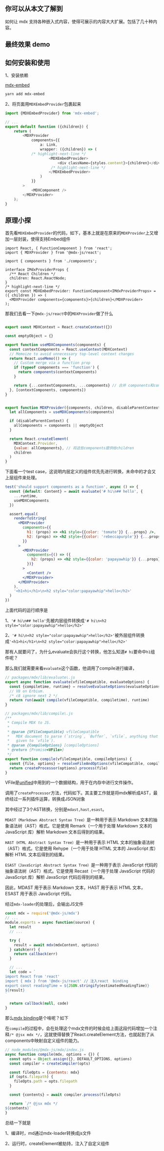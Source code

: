 ## 你可以从本文了解到

如何让 mdx 支持各种嵌入式内容，使得可展示的内容大大扩展。包括了几十种内容。


## 最终效果 demo

<Tweet tweetLink="studio_hungry/status/1278829444124282882?s=20" theme="dark" />
<CodePen codePenId="PNaGbb" />

## 如何安装和使用

1、安装依赖

[mdx-embed](https://www.mdx-embed.com/?path=/docs/introduction--page)

```bash
yarn add mdx-embed
```

2、将页面用`MDXEmbedProvider`包裹起来

```ts
import {MDXEmbedProvider} from 'mdx-embed';

// ...
export default function ({children}) {
    return (
        <MDXProvider
            components={{
                a: Link,
                wrapper: ({children}) => (
			/* highlight-next-line */
                    <MDXEmbedProvider>
                        <div className={styles.content}>{children}</div>
					 /* highlight-next-line */
                    </MDXEmbedProvider>
                )
            }}
        >
            <MDXComponent />
        </MDXProvider>
    );
}
```

## 原理小探

首先看`MDXEmbedProvider`的代码，如下，基本上就是在原来的`MDXProvider`上又增加一层封装，使得支持Embed组件
```tsx
import React, { FunctionComponent } from 'react';
import { MDXProvider } from '@mdx-js/react';

import { components } from './components';

interface IMdxProviderProps {
  /** React Children */
  children: React.ReactNode;
}
/* highlight-next-line */
export const MDXEmbedProvider: FunctionComponent<IMdxProviderProps> = ({ children }) => (
  <MDXProvider components={components}>{children}</MDXProvider>
);

```

那我们去看一下`@mdx-js/react`中的`MDXProvider`做了什么

```js

export const MDXContext = React.createContext({})

const emptyObject = {}

export function useMDXComponents(components) {
  const contextComponents = React.useContext(MDXContext)
  // Memoize to avoid unnecessary top-level context changes
  return React.useMemo(() => {
    // Custom merge via a function prop
    if (typeof components === 'function') {
      return components(contextComponents)
    }

    return {...contextComponents, ...components} // 合并 components和contextComponents
  }, [contextComponents, components])
}


export function MDXProvider({components, children, disableParentContext}) {
  let allComponents = useMDXComponents(components) 

  if (disableParentContext) {
    allComponents = components || emptyObject
  }

  return React.createElement(
    MDXContext.Provider,
    {value: allComponents}, // 将这些components提供给children
    children
  )
}
```

下面看一个test case，这说明内层定义的组件优先先进行转换，未命中的才会又上层组件来处理。

```jsx
test('should support components as a function', async () => {
  const {default: Content} = await evaluate('# hi\n## hello', {
    ...runtime,
    useMDXComponents
  })

  assert.equal(
    renderToString(
      <MDXProvider
        components={{
          h1: (props) => <h1 style={{color: 'tomato'}} {...props} />,
          h2: (props) => <h2 style={{color: 'rebeccapurple'}} {...props} />
        }}
      >
        <MDXProvider
          components={() => ({
            h2: (props) => <h2 style={{color: 'papayawhip'}} {...props} />
          })}
        >
          <Content />
        </MDXProvider>
      </MDXProvider>
    ),
    '<h1>hi</h1>\n<h2 style="color:papayawhip">hello</h2>'
  )
})
```
上面代码的运行顺序是

1、`'# hi\n## hello'`先被内层组件转换成`'# hi\n<h2 style="color:papayawhip">hello</h2>'`

2、`'# hi\n<h2 style="color:papayawhip">hello</h2>'`被外层组件转换成`'<h1>hi</h1>\n<h2 style="color:papayawhip">hello</h2>'`

那有人就要问了，为什么evaluate会执行这个转换，他怎么知道`# hi`要命中`h1`组件呢？

那么我们就需要来看`evaluate`这个函数，他调用了compile进行编译，

```js
// packages/mdx/lib/evaluate\.js
export async function evaluate(vfileCompatible, evaluateOptions) {
  const {compiletime, runtime} = resolveEvaluateOptions(evaluateOptions) // 分离编译时参数和运行时参数
  // V8 on Erbium.
  /* c8 ignore next 2 */
  return run(await compile(vfileCompatible, compiletime), runtime)
}
```

```js
// packages/mdx/lib/compile\.js
/**
 * Compile MDX to JS.
 *
 * @param {VFileCompatible} vfileCompatible
 *   MDX document to parse (`string`, `Buffer`, `vfile`, anything that can be
 *   given to `vfile`).
 * @param {CompileOptions} [compileOptions]
 * @return {Promise<VFile>}
 */
export function compile(vfileCompatible, compileOptions) {
  const {file, options} = resolveFileAndOptions(vfileCompatible, compileOptions) // 生成一个VFile对象
  return createProcessor(options).process(file)
}
```
VFile是[unified](https://github.com/unifiedjs/unified)中用到的一个数据结构，用于在内存中进行文件操作。

调用了`createProcessor`方法，代码如下。其主要工作就是将mdx解析成AST，最终经过一系列插件运算，转换成JSON对象

其中经过了3个AST转换，分别是`mdast,hast,esast`。

`MDAST（Markdown Abstract Syntax Tree）`是一种用于表示 Markdown 文本的抽象语法树（AST）格式。它是使用 Remark（一个用于处理 Markdown 文本的 JavaScript 库）解析 Markdown 文本后得到的结果。

`HAST（HTML Abstract Syntax Tree）`是一种用于表示 HTML 文本的抽象语法树（AST）格式。它是使用 Rehype（一个用于处理 HTML 文本的 JavaScript 库）解析 HTML 文本后得到的结果。

`ESAST（JavaScript Abstract Syntax Tree）`是一种用于表示 JavaScript 代码的抽象语法树（AST）格式。它是使用 Recast（一个用于处理 JavaScript 代码的 JavaScript 库）解析 JavaScript 代码后得到的结果。

因此，MDAST 用于表示 Markdown 文本，HAST 用于表示 HTML 文本，ESAST 用于表示 JavaScript 代码。



经过`mdx-loader`的处理后，会输出JS文件

```js
const mdx = require('@mdx-js/mdx')
// ...
module.exports = async function(source) {
  let result
  // ...

  try {
    result = await mdx(mdxContent, options)
  } catch(err) {
    return callback(err)
  }

  // ...
  let code = `
import React from 'react'
import { mdx } from '@mdx-js/react' // 注入react  binding
export const readingTime = ${JSON.stringify(estimatedReadingTime)}
${result}
`

  return callback(null, code)
}

```

那么[mdx binding](https://sourcegraph.com/github.com/mdx-js/mdx@v1.6.22/-/blob/packages/react/src/create-element.js)是个啥呢？如下

在`compile`的过程中，会在处理这个mdx文件的时候会给上面这段代码增加一个注释`/* @jsx mdx */`，这就使得替换了React.createElement方法，也就起到了从components中映射自定义组件的能力。

```js
// node_modules/@mdx-js/mdx/index.js
async function compile(mdx, options = {}) {
  const opts = Object.assign({}, DEFAULT_OPTIONS, options)
  const compiler = createCompiler(opts)

  const fileOpts = {contents: mdx}
  if (opts.filepath) {
    fileOpts.path = opts.filepath
  }

  const {contents} = await compiler.process(fileOpts)

  return `/* @jsx mdx */
${contents}`
}
```

总结一下就是

1、编译时，md通过mdx-loader转换成js文件

2、运行时，createElement被劫持，注入了自定义组件
